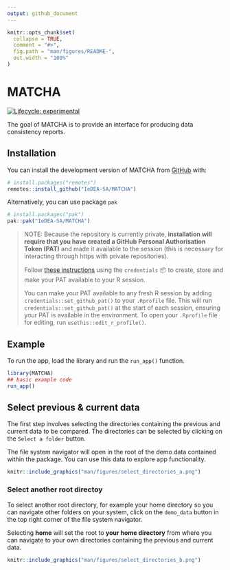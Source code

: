 ```yaml
---
output: github_document
---
```


<!-- README.md is generated from README.Rmd. Please edit that file -->

```r
knitr::opts_chunk$set(
  collapse = TRUE,
  comment = "#>",
  fig.path = "man/figures/README-",
  out.width = "100%"
)
```

# MATCHA

<!-- badges: start -->
[![Lifecycle: experimental](https://img.shields.io/badge/lifecycle-experimental-orange.svg)](https://lifecycle.r-lib.org/articles/stages.html#experimental)
<!-- badges: end -->

The goal of MATCHA is to provide an interface for producing data consistency reports.

## Installation

You can install the development version of MATCHA from [GitHub](https://github.com/) with:

``` r
# install.packages("remotes")
remotes::install_github("IeDEA-SA/MATCHA")
```
Alternatively, you can use package `pak`

```r
# install.packages("pak")
pak::pak("IeDEA-SA/MATCHA")
```

> NOTE: Because the repository is currently private, **installation will require that you have created a GitHub Personal Authorisation Token (PAT)** and made it available to the session (this is necessary for interacting through https with private repositories). 
>
> Follow [these instructions](https://happygitwithr.com/https-pat#credentials-package) using the `credentials` 📦 to create, store and make your PAT available to your R session. 
> 
> You can make your PAT available to any fresh R session by adding `credentials::set_github_pat()` to your `.Rprofile` file. This will run `credentials::set_github_pat()` at the start of each session, ensuring your PAT is available in the environment.
> To open your `.Rprofile` file for editing, run `usethis::edit_r_profile()`.


## Example

To run the app, load the library and run the `run_app()` function.

```r
library(MATCHA)
## basic example code
run_app()
```

## Select previous & current data

The first step involves selecting the directories containing the previous and current data to be compared.
The directories can be selected by clicking on the `Select a folder` button.

The file system navigator will open in the root of the demo data contained within the package. You can use this data to explore app functionality.

```r
knitr::include_graphics("man/figures/select_directories_a.png")
```


### Select another root directoy

To select another root directory, for example your home directory so you can navigate other folders on your system, click on the `demo_data` button in the top right corner of the file system navigator.

Selecting **home** will set the root to **your home directory** from where you can navigate to your own directories containing the previous and current data.

```r
knitr::include_graphics("man/figures/select_directories_b.png")
```
